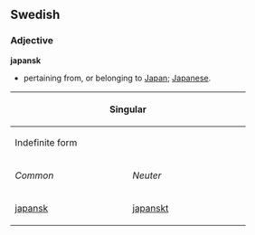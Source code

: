 ==Swedish==
===Adjective===
'''japansk'''

*pertaining from, or belonging to [[Japan]]; [[Japanese]].

{| border=1 cellspacing=0 
|- bgcolor="#FFFFF0" align=center
! colspan=4 width=400 | Singular
! rowspan=3 width=100 | Plural
|- bgcolor="#FFFFF0" align=center
! colspan=2 width=200 | Indefinite form
! colspan=2 width=200 | Definite form
|- bgcolor="#FFFFF0" align=center
| width=100 | ''Common''
| width=100 | ''Neuter''
| width=100 | ''NAtural masculine''
| width=100 | ''Other''
|- align=center
| [[japansk]]
| [[japanskt]]
| [[japanske]]
| [[japanska]]
| [[japanska]]
|}